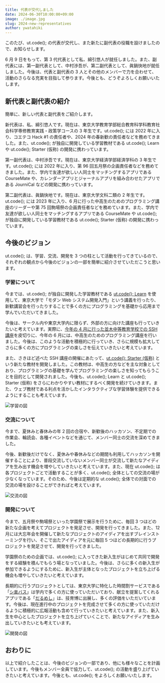 ```yaml
---
title: 代表が交代しました
date: 2024-06-30T10:00:00+09:00
image: ./image.jpg
slug: 2024-new-representatives
author: ywatahiki
---
```


このたび、ut.code(); の代表が交代し、また新たに副代表の役職を設けましたので、お知らせします。

6 月 9 日をもって、第 3 代代表として私、綿引悠人が就任しました。また、副代表には、第一副代表として、中村渉吾が、第二副代表として、眞鍋快地が就任しました。今後は、代表と副代表の 3 人とその他のメンバーで力を合わせて、活動のさらなる充実を目指して参ります。今後とも、どうぞよろしくお願いいたします。

## 新代表と副代表の紹介

簡単に、新しい代表と副代表をご紹介します。

新代表は、私、綿引悠人です。現在は、東京大学教育学部総合教育科学科教育社会科学専修教育実践・政策学コースの 3 年生です。ut.code(); には 2022 年に入り、コエテコ Hack #1 の責任者や、2024 年の春新歓の責任者などを務めてきました。また、ut.code(); が独自に開発している学習教材である ut.code(); Learn や ut.code(); Starter (仮称) の開発に携わっています。

第一副代表は、中村渉吾です。現在は、東京大学経済学部経済学科の 3 年生です。ut.code(); には 2022 年に入り、第 96 回五月祭の企画責任者などを務めてきました。また、学内で友達が欲しい人同士をマッチングするアプリである CourseMate や、カレンダーアプリとジャーナルアプリを組み合わせたアプリである JourniCal などの開発に携わっています。

第二副代表は、眞鍋快地です。現在は、東京大学文科二類の 2 年生です。ut.code(); には 2023 年に入り、6 月に行った中高生のためのプログラミング講座のリーダーや第 75 回駒場祭の企画責任者などを務めています。また、学内で友達が欲しい人同士をマッチングするアプリである CourseMate や ut.code(); が独自に開発している学習教材である ut.code(); Starter (仮称) の開発に携わっています。

## 今後のビジョン

ut.code(); は、学習、交流、開発を 3 つの柱として活動を行ってきているので、それぞれの観点から今後のビジョンの一部を簡単に紹介させていただこうと思います。

### 学習について

今までは、ut.code(); が独自に開発した学習教材である [ut.code(); Learn](https://learn.utcode.net/) を使用して、東京大学で「モダン Web システム開発入門」という講義を行ったり、新歓講習会を行ったりすることで多くの方にプログラミングを基礎から応用まで学んでいただいてきました。

今後は、サークル内や東京大学内に限らず、外部の方に向けた講座も行っていきたいと考えています。実際に、[今年の 4 月に行った並木中等教育学校での SSH 講座](/articles/2024-namiki-secondary-school-ssh-seminar/)を皮切りに、今年の 6 月には、中高生のためのプログラミング講座を行いました。今後は、このような活動を積極的に行っていき、さらに規模も拡大してさらに多くの方にプログラミングの楽しさを伝えていきたいと考えています。

また、さきほど述べた SSH 講座の開催にあたって、[ut.code(); Starter (仮称)](https://starter.utcode.net/) という新たな教材を開発しました。この教材は、中高生の方などを主な対象としており、プログラミングの基礎を学んでプログラミングの楽しさを知ってもらうことを目的として開発されました。今後も、ut.code(); Learn と ut.code(); Starter (仮称) をさらにわかりやすい教材にするべく開発を続けていきます。また、ウェブ教材である利点を活かしたインタラクティブな学習体験を提供できるようにすることも考えています。

![学習の図](./learn.jpg)

### 交流について

今まで、夏休みと春休みの年 2 回の合宿や、新歓後のハッカソン、不定期での作業会、輪読会、各種イベントなどを通じて、メンバー同士の交流を深めてきました。

今後、新歓後だけでなく、夏休みや春休みなどの期間も利用してハッカソンを開催することにより、普段交流していないメンバー同士が交流して新たなアイディアを生み出す機会を増やしていきたいと考えています。また、現在 ut.code(); は各プロジェクトごとで活動することが多く、ut.code(); 全体としての交流の場が少なくなっています。そのため、今後は定期的な ut.code(); 全体での対面での交流の場を設けることができればと考えています。

![交流の図](./share.jpg)

### 開発について

今まで、五月祭や駒場祭といった学園祭で展示を行うために、毎回 3 つほどの新たな企画を考えてプロジェクトを発足させ、開発を行ってきました。また、12 月には大忘年会を開催して新たなプロジェクトのアイディアを出すブレインストーミングを行い、そこで出たアイディアを元に毎回 5 つほどの長期的に行うプロジェクトを発足させて、開発を行ってきました。

学園祭のための企画では、ut.code(); に入ってきた新入生がはじめて共同で開発をする経験を積んでもらう場となっていました。今後は、さらに多くの新入生が参加できるようにするために、新入生が主体となったプロジェクトを立ち上げる機会も増やしていきたいと考えています。

長期的に行うプロジェクトとしては、東京大学に特化した時間割サービスである「[シ楽バス](/projects/syllabus/)」は学内で多くの方に使っていただいており、献立を提案してくれるアプリである「[だるめし](/projects/dull-meshi/)」は、技育博に出展し、多くの評価をいただいています。今後は、現在進行中のプロジェクトを完成させて多くの方に使っていただけるように積極的に広報活動も含めて行っていきたいと考えています。また、新入生を中心としたプロジェクトを立ち上げていくことで、新たなアイディアを生み出していきたいとも考えています。

![開発の図](./develop.jpg)

## おわりに

以上で紹介したことは、今後のビジョンの一部であり、他にも様々なことを計画しています。今後もメンバー全員で協力して、ut.code(); の活動を盛り上げていきたいと考えています。今後とも、ut.code(); をよろしくお願いいたします。
